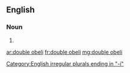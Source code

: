 ==English==

===Noun===
{{head|en|noun plural form|head=[[double]] [[obeli]]}} {{g|p}}

# {{plural of|double obelus|lang=en}}

[[Category:English irregular plurals ending in "-i"]]

[[ar:double obeli]]
[[fr:double obeli]]
[[mg:double obeli]]